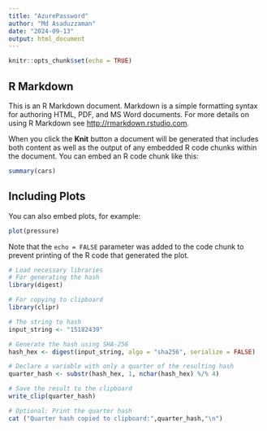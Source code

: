 ```yaml
---
title: "AzurePassword"
author: "Md Asaduzzaman"
date: "2024-09-13"
output: html_document
---
```


```r
knitr::opts_chunk$set(echo = TRUE)
```

## R Markdown

This is an R Markdown document. Markdown is a simple formatting syntax for authoring HTML, PDF, and MS Word documents. For more details on using R Markdown see <http://rmarkdown.rstudio.com>.

When you click the **Knit** button a document will be generated that includes both content as well as the output of any embedded R code chunks within the document. You can embed an R code chunk like this:

```r
summary(cars)
```

## Including Plots

You can also embed plots, for example:

```r
plot(pressure)
```

Note that the `echo = FALSE` parameter was added to the code chunk to prevent printing of the R code that generated the plot.


```r
# Load necessary libraries
# For generating the hash
library(digest) 

# For copying to clipboard
library(clipr)       

# The string to hash
input_string <- "15182439"

# Generate the hash using SHA-256
hash_hex <- digest(input_string, algo = "sha256", serialize = FALSE)

# Declare a variable with only a quarter of the resulting hash
quarter_hash <- substr(hash_hex, 1, nchar(hash_hex) %/% 4)

# Save the result to the clipboard
write_clip(quarter_hash)

# Optional: Print the quarter hash
cat ("Quarter hash copied to clipboard:",quarter_hash,"\n")

```

